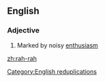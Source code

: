 ==English==

===Adjective===
{{en-adj}}

# Marked by noisy [[enthusiasm]]

[[Category:English reduplications]]

[[zh:rah-rah]]